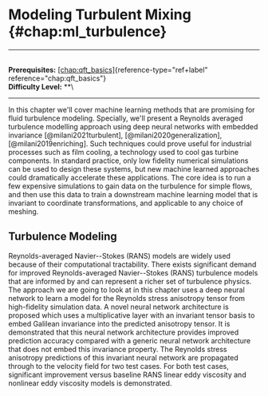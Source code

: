 # Modeling Turbulent Mixing \{#chap:ml_turbulence\}

------------------------------------------------------------------------

\
**Prerequisites:**
[\[chap:qft_basics\]](#chap:qft_basics)\{reference-type="ref+label"
reference="chap:qft_basics"\}\
**Difficulty Level:** \*\*\

------------------------------------------------------------------------

In this chapter we'll cover machine learning methods that are promising
for fluid turbulence modeling. Specially, we'll present a Reynolds
averaged turbulence modelling approach using deep neural networks with
embedded invariance [@milani2021turbulent], [@milani2020generalization],
[@milani2019enriching]. Such techniques could prove useful for
industrial processes such as film cooling, a technology used to cool gas
turbine components. In standard practice, only low fidelity numerical
simulations can be used to design these systems, but new machine learned
approaches could dramatically accelerate these applications. The core
idea is to run a few expensive simulations to gain data on the
turbulence for simple flows, and then use this data to train a
downstream machine learning model that is invariant to coordinate
transformations, and applicable to any choice of meshing.

## Turbulence Modeling

Reynolds-averaged Navier--Stokes (RANS) models are widely used because
of their computational tractability. There exists significant demand for
improved Reynolds-averaged Navier--Stokes (RANS) turbulence models that
are informed by and can represent a richer set of turbulence physics.
The approach we are going to look at in this chapter uses a deep neural
network to learn a model for the Reynolds stress anisotropy tensor from
high-fidelity simulation data. A novel neural network architecture is
proposed which uses a multiplicative layer with an invariant tensor
basis to embed Galilean invariance into the predicted anisotropy tensor.
It is demonstrated that this neural network architecture provides
improved prediction accuracy compared with a generic neural network
architecture that does not embed this invariance property. The Reynolds
stress anisotropy predictions of this invariant neural network are
propagated through to the velocity field for two test cases. For both
test cases, significant improvement versus baseline RANS linear eddy
viscosity and nonlinear eddy viscosity models is demonstrated.
